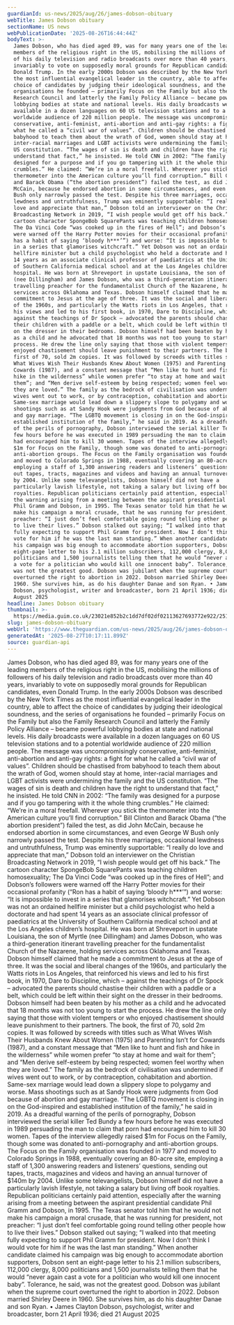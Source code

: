 ```yaml
---
guardianId: us-news/2025/aug/26/james-dobson-obituary
webTitle: James Dobson obituary
sectionName: US news
webPublicationDate: '2025-08-26T16:44:44Z'
bodyText: >-
  James Dobson, who has died aged 89, was for many years one of the leading
  members of the religious right in the US, mobilising the millions of followers
  of his daily television and radio broadcasts over more than 40 years,
  invariably to vote on supposedly moral grounds for Republican candidates, even
  Donald Trump. In the early 2000s Dobson was described by the New York Times as
  the most influential evangelical leader in the country, able to affect the
  choice of candidates by judging their ideological soundness, and the series of
  organisations he founded – primarily Focus on the Family but also the Family
  Research Council and latterly the Family Policy Alliance – became powerful
  lobbying bodies at state and national levels. His daily broadcasts were
  available in a dozen languages on 60 US television stations and to a potential
  worldwide audience of 220 million people. The message was uncompromisingly
  conservative, anti-feminist, anti-abortion and anti-gay rights: a fight for
  what he called a “civil war of values”. Children should be chastised from
  babyhood to teach them about the wrath of God, women should stay at home,
  inter-racial marriages and LGBT activists were undermining the family and the
  US constitution. “The wages of sin is death and children have the right to
  understand that fact,” he insisted. He told CNN in 2002: “The family was
  designed for a purpose and if you go tampering with it the whole thing
  crumbles.” He claimed: “We’re in a moral freefall. Wherever you stick the
  thermometer into the American culture you’ll find corruption.” Bill Clinton
  and Barack Obama (“the abortion president”) failed the test, as did John
  McCain, because he endorsed abortion in some circumstances, and even George W
  Bush only narrowly passed the test. Despite his three marriages, occasional
  lewdness and untruthfulness, Trump was eminently supportable: “I really do
  love and appreciate that man,” Dobson told an interviewer on the Christian
  Broadcasting Network in 2019, “I wish people would get off his back.” The
  cartoon character SpongeBob SquarePants was teaching children homosexuality;
  The Da Vinci Code “was cooked up in the fires of Hell”; and Dobson’s followers
  were warned off the Harry Potter movies for their occasional profanity (“Ron
  has a habit of saying ‘bloody h***’”) and worse: “It is impossible to invest
  in a series that glamorises witchcraft.” Yet Dobson was not an ordained
  hellfire minister but a child psychologist who held a doctorate and had spent
  14 years as an associate clinical professor of paediatrics at the University
  of Southern California medical school and at the Los Angeles children’s
  hospital. He was born at Shreveport in upstate Louisiana, the son of Myrtle
  (nee Dillingham) and James Dobson, who was a third-generation itinerant
  travelling preacher for the fundamentalist Church of the Nazarene, holding
  services across Oklahoma and Texas. Dobson himself claimed that he made a
  commitment to Jesus at the age of three. It was the social and liberal changes
  of the 1960s, and particularly the Watts riots in Los Angeles, that reinforced
  his views and led to his first book, in 1970, Dare to Discipline, which –
  against the teachings of Dr Spock – advocated the parents should chastise
  their children with a paddle or a belt, which could be left within their sight
  on the dresser in their bedrooms. Dobson himself had been beaten by his mother
  as a child and he advocated that 18 months was not too young to start the
  process. He drew the line only saying that those with violent tempers or who
  enjoyed chastisement should leave punishment to their partners. The book, the
  first of 70, sold 2m copies. It was followed by screeds with titles such as
  What Wives Wish Their Husbands Knew About Women (1975) and Parenting Isn’t for
  Cowards (1987), and a constant message that “Men like to hunt and fish and
  hike in the wilderness” while women prefer “to stay at home and wait for
  them”; and “Men derive self-esteem by being respected; women feel worthy when
  they are loved.” The family as the bedrock of civilisation was undermined if
  wives went out to work, or by contraception, cohabitation and abortion.
  Same-sex marriage would lead down a slippery slope to polygamy and worse. Mass
  shootings such as at Sandy Hook were judgments from God because of abortion
  and gay marriage. “The LGBTQ movement is closing in on the God-inspired and
  established institution of the family,” he said in 2019. As a dreadful warning
  of the perils of pornography, Dobson interviewed the serial killer Ted Bundy a
  few hours before he was executed in 1989 persuading the man to claim that porn
  had encouraged him to kill 30 women. Tapes of the interview allegedly raised
  $1m for Focus on the Family, though some was donated to anti-pornography and
  anti-abortion groups. The Focus on the Family organisation was founded in 1977
  and moved to Colorado Springs in 1988, eventually covering an 80-acre site,
  employing a staff of 1,300 answering readers and listeners’ questions, sending
  out tapes, tracts, magazines and videos and having an annual turnover of $140m
  by 2004. Unlike some televangelists, Dobson himself did not have a
  particularly lavish lifestyle, not taking a salary but living off book
  royalties. Republican politicians certainly paid attention, especially after
  the warning arising from a meeting between the aspirant presidential candidate
  Phil Gramm and Dobson, in 1995. The Texas senator told him that he would not
  make his campaign a moral crusade, that he was running for president, not
  preacher: “I just don’t feel comfortable going round telling other people how
  to live their lives.” Dobson stalked out saying; “I walked into that meeting
  fully expecting to support Phil Gramm for president. Now I don’t think I would
  vote for him if he was the last man standing.” When another candidate claimed
  his campaign was big enough to accommodate abortion supporters, Dobson sent an
  eight-page letter to his 2.1 million subscribers, 112,000 clergy, 8,000
  politicians and 1,500 journalists telling them that he would “never again cast
  a vote for a politician who would kill one innocent baby”. Tolerance, he said,
  was not the greatest good. Dobson was jubilant when the supreme court
  overturned the right to abortion in 2022. Dobson married Shirley Deere in
  1960. She survives him, as do his daughter Danae and son Ryan. • James Clayton
  Dobson, psychologist, writer and broadcaster, born 21 April 1936; died 21
  August 2025
headline: James Dobson obituary
thumbnail: >-
  https://media.guim.co.uk/23021e852b2c1dd7df02df02113627693772e922/251_0_4187_3350/500.jpg
slug: james-dobson-obituary
webUrl: 'https://www.theguardian.com/us-news/2025/aug/26/james-dobson-obituary'
generatedAt: '2025-08-27T10:17:11.899Z'
source: guardian-api
---
```

James Dobson, who has died aged 89, was for many years one of the leading members of the religious right in the US, mobilising the millions of followers of his daily television and radio broadcasts over more than 40 years, invariably to vote on supposedly moral grounds for Republican candidates, even Donald Trump. In the early 2000s Dobson was described by the New York Times as the most influential evangelical leader in the country, able to affect the choice of candidates by judging their ideological soundness, and the series of organisations he founded – primarily Focus on the Family but also the Family Research Council and latterly the Family Policy Alliance – became powerful lobbying bodies at state and national levels. His daily broadcasts were available in a dozen languages on 60 US television stations and to a potential worldwide audience of 220 million people. The message was uncompromisingly conservative, anti-feminist, anti-abortion and anti-gay rights: a fight for what he called a “civil war of values”. Children should be chastised from babyhood to teach them about the wrath of God, women should stay at home, inter-racial marriages and LGBT activists were undermining the family and the US constitution. “The wages of sin is death and children have the right to understand that fact,” he insisted. He told CNN in 2002: “The family was designed for a purpose and if you go tampering with it the whole thing crumbles.” He claimed: “We’re in a moral freefall. Wherever you stick the thermometer into the American culture you’ll find corruption.” Bill Clinton and Barack Obama (“the abortion president”) failed the test, as did John McCain, because he endorsed abortion in some circumstances, and even George W Bush only narrowly passed the test. Despite his three marriages, occasional lewdness and untruthfulness, Trump was eminently supportable: “I really do love and appreciate that man,” Dobson told an interviewer on the Christian Broadcasting Network in 2019, “I wish people would get off his back.” The cartoon character SpongeBob SquarePants was teaching children homosexuality; The Da Vinci Code “was cooked up in the fires of Hell”; and Dobson’s followers were warned off the Harry Potter movies for their occasional profanity (“Ron has a habit of saying ‘bloody h***’”) and worse: “It is impossible to invest in a series that glamorises witchcraft.” Yet Dobson was not an ordained hellfire minister but a child psychologist who held a doctorate and had spent 14 years as an associate clinical professor of paediatrics at the University of Southern California medical school and at the Los Angeles children’s hospital. He was born at Shreveport in upstate Louisiana, the son of Myrtle (nee Dillingham) and James Dobson, who was a third-generation itinerant travelling preacher for the fundamentalist Church of the Nazarene, holding services across Oklahoma and Texas. Dobson himself claimed that he made a commitment to Jesus at the age of three. It was the social and liberal changes of the 1960s, and particularly the Watts riots in Los Angeles, that reinforced his views and led to his first book, in 1970, Dare to Discipline, which – against the teachings of Dr Spock – advocated the parents should chastise their children with a paddle or a belt, which could be left within their sight on the dresser in their bedrooms. Dobson himself had been beaten by his mother as a child and he advocated that 18 months was not too young to start the process. He drew the line only saying that those with violent tempers or who enjoyed chastisement should leave punishment to their partners. The book, the first of 70, sold 2m copies. It was followed by screeds with titles such as What Wives Wish Their Husbands Knew About Women (1975) and Parenting Isn’t for Cowards (1987), and a constant message that “Men like to hunt and fish and hike in the wilderness” while women prefer “to stay at home and wait for them”; and “Men derive self-esteem by being respected; women feel worthy when they are loved.” The family as the bedrock of civilisation was undermined if wives went out to work, or by contraception, cohabitation and abortion. Same-sex marriage would lead down a slippery slope to polygamy and worse. Mass shootings such as at Sandy Hook were judgments from God because of abortion and gay marriage. “The LGBTQ movement is closing in on the God-inspired and established institution of the family,” he said in 2019. As a dreadful warning of the perils of pornography, Dobson interviewed the serial killer Ted Bundy a few hours before he was executed in 1989 persuading the man to claim that porn had encouraged him to kill 30 women. Tapes of the interview allegedly raised $1m for Focus on the Family, though some was donated to anti-pornography and anti-abortion groups. The Focus on the Family organisation was founded in 1977 and moved to Colorado Springs in 1988, eventually covering an 80-acre site, employing a staff of 1,300 answering readers and listeners’ questions, sending out tapes, tracts, magazines and videos and having an annual turnover of $140m by 2004. Unlike some televangelists, Dobson himself did not have a particularly lavish lifestyle, not taking a salary but living off book royalties. Republican politicians certainly paid attention, especially after the warning arising from a meeting between the aspirant presidential candidate Phil Gramm and Dobson, in 1995. The Texas senator told him that he would not make his campaign a moral crusade, that he was running for president, not preacher: “I just don’t feel comfortable going round telling other people how to live their lives.” Dobson stalked out saying; “I walked into that meeting fully expecting to support Phil Gramm for president. Now I don’t think I would vote for him if he was the last man standing.” When another candidate claimed his campaign was big enough to accommodate abortion supporters, Dobson sent an eight-page letter to his 2.1 million subscribers, 112,000 clergy, 8,000 politicians and 1,500 journalists telling them that he would “never again cast a vote for a politician who would kill one innocent baby”. Tolerance, he said, was not the greatest good. Dobson was jubilant when the supreme court overturned the right to abortion in 2022. Dobson married Shirley Deere in 1960. She survives him, as do his daughter Danae and son Ryan. • James Clayton Dobson, psychologist, writer and broadcaster, born 21 April 1936; died 21 August 2025
